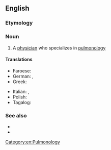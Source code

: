 ==English==

===Etymology===
{{suffix|en|pulmonology|ist}}

===Noun===
{{en-noun}}

# A [[physician]] who specializes in [[pulmonology]]

====Translations====
{{trans-top|a physician who specializes in pulmonology}}
* Faroese: {{t|fo|lungalækni|m}}
* German: {{t|de|Lungenarzt|m}}, {{t+|de|Pneumologe|m}}
* Greek: {{t+|el|πνευμονολόγος|m}}
{{trans-mid}}
* Italian: {{t|it|pneumologo|m}}, {{t|it|pneumologa|f}}
* Polish: {{t+|pl|pulmonolog|m|f}}
* Tagalog: {{t|tl|palabaga}}
{{trans-bottom}}

===See also===
* {{l|en|respirologist}}
* {{l|en|respiratory tract}}

[[Category:en:Pulmonology]]